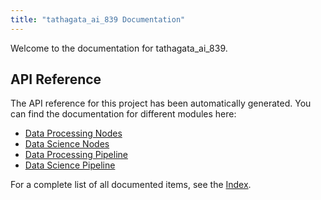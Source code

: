 ```yaml
---
title: "tathagata_ai_839 Documentation"
---
```


Welcome to the documentation for tathagata_ai_839.

## API Reference

The API reference for this project has been automatically generated. You can find the documentation for different modules here:

- [Data Processing Nodes](reference/pipelines.data_processing.nodes.qmd)
- [Data Science Nodes](reference/pipelines.data_science.nodes.qmd)
- [Data Processing Pipeline](reference/pipelines.data_processing.pipeline.qmd)
- [Data Science Pipeline](reference/pipelines.data_science.pipeline.qmd)

For a complete list of all documented items, see the [Index](reference/index.qmd).